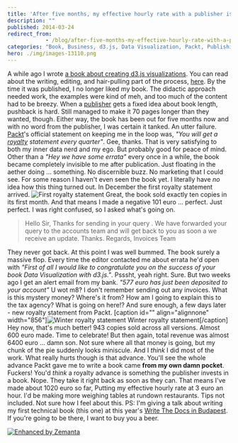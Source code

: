 ```yaml
---
title: 'After five months, my effective hourly rate with a publisher is 3eur/hour'
description: ""
published: 2014-03-24
redirect_from: 
            - /blog/after-five-months-my-effective-hourly-rate-with-a-publisher-is-3eurhour/swizec/6548
categories: "Book, Business, d3.js, Data Visualization, Packt, Publishing, Side Projects, Writing"
hero: ./img/images-13110.png
---
```

A while ago I wrote [a book about creating d3.js visualizations](http://www.packtpub.com/data-visualization-with-d3js/book). You can read about the writing, editing, and hair-pulling part of the process, [here](http://swizec.com/blog/i-published-a-book-with-a-publisher-heres-what-the-journey-was-like/swizec/6398). By the time it was published, I no longer liked my book. The didactic approach needed work, the examples were kind of meh, and too much of the content had to be breezy. When a [publisher](http://en.wikipedia.org/wiki/Publishing "Publishing") gets a fixed idea about book length, pushback is hard. Still managed to make it 70 pages longer than they wanted, though. Either way, the book has been out for five months now and with no word from the publisher, I was certain it tanked. An utter failure. [Packt](http://www.packtpub.com "Packt")&#x27;s official statement on keeping me in the loop was, _&quot;You will get a [royalty](http://en.wikipedia.org/wiki/Royalties "Royalties") statement every quarter&quot;_. Gee, thanks. That is very satisfying to both my inner data nerd and my ego. But probably good for peace of mind. Other than a _&quot;Hey we have some errata&quot;_ every once in a while, the book became completely invisible to me after publication. Just floating in the aether doing ... something. No discernible buzz. No marketing that I could see. For some reason I haven&#x27;t even seen the book yet. I literally have _no_ idea how this thing turned out. In December the first royalty statement arrived. ![First royalty statement](./img/images-13110.png "First royalty statement") Great, the book sold exactly ten copies in its first month. And that means I made a negative 101 euro ... perfect. Just perfect. I was right confused, so I asked what&#x27;s going on.

> Hello Sir, Thanks for sending in your query . We have forwarded your query to the accounts team and will get back to you as soon a we receive an update. Thanks. Regards, Invoices Team

They never got back. At this point I was well bummed. The book surely a massive flop. Every time the editor contacted me about errata he&#x27;d open with _&quot;First of all I would like to congratulate you on the success of your book Data Visualization with d3.js.&quot;_. Psssht, yeah right. Sure. But two weeks ago I get an alert email from my bank. _&quot;577 euro has just been deposited to your account&quot;_ U wot m8? I don&#x27;t remember sending out any invoices. What is this mystery money? Where&#x27;s it from? How am I going to explain this to the tax agency? What is going on here!? And sure enough, a few days later - new royalty statement from Packt. \[caption id=&quot;&quot; align=&quot;alignnone&quot; width=&quot;856&quot;]![Winter royalty statement](./img/images-13111.png "Winter royalty statement") Winter royalty statement\[/caption] Hey now, that&#x27;s much better! 943 copies sold across all versions. Almost 600 euro made. Time to celebrate! But then again, total revenue was almost 6400 euro ... damn son. Not sure where all that money is going, but my chunk of the pie suddenly looks miniscule. And I _think_ I did most of the work. What really hurts though is that advance. You&#x27;ll see the whole advance Packt gave me to write a book came **from my own damn pocket**. Fuckers! You&#x27;d _think_ a royalty advance is something the publisher invests in a book. Nope. They take it right back as soon as they can. That means I&#x27;ve made about 1020 euro so far, Putting my effective hourly rate at 3 euro an hour. I&#x27;d be making more weighing tables at rundown restaurants. Tips not included. Not sure how I feel about this. PS: I&#x27;m giving a talk about writing my first technical book (this one) at this year&#x27;s [Write The Docs in Budapest](http://conf.writethedocs.org/eu/2014/). If you&#x27;re going to be there, I want to buy you a beer.

[![Enhanced by Zemanta](http://img.zemanta.com/zemified_e.png?x-id=d8bc3227-47c5-4cc4-b4b9-0c9a79b1c88f)](http://www.zemanta.com/?px "Enhanced by Zemanta")
